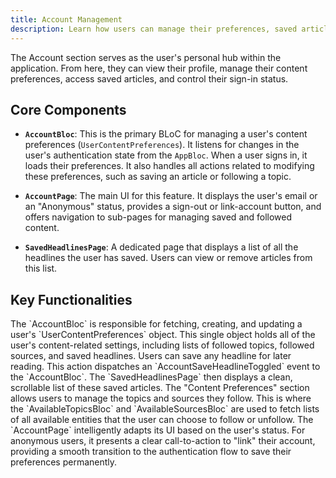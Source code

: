 ```yaml
---
title: Account Management
description: Learn how users can manage their preferences, saved articles, and followed content.
---
```


The Account section serves as the user's personal hub within the application. From here, they can view their profile, manage their content preferences, access saved articles, and control their sign-in status.

## Core Components

-   **`AccountBloc`**: This is the primary BLoC for managing a user's content preferences (`UserContentPreferences`). It listens for changes in the user's authentication state from the `AppBloc`. When a user signs in, it loads their preferences. It also handles all actions related to modifying these preferences, such as saving an article or following a topic.

-   **`AccountPage`**: The main UI for this feature. It displays the user's email or an "Anonymous" status, provides a sign-out or link-account button, and offers navigation to sub-pages for managing saved and followed content.

-   **`SavedHeadlinesPage`**: A dedicated page that displays a list of all the headlines the user has saved. Users can view or remove articles from this list.

## Key Functionalities

<CardGrid>
	<Card title="Centralized User Preferences" icon="user-cog">
		The `AccountBloc` is responsible for fetching, creating, and updating a user's `UserContentPreferences` object. This single object holds all of the user's content-related settings, including lists of followed topics, followed sources, and saved headlines.
	</Card>
	<Card title="Saved Articles" icon="bookmark">
		Users can save any headline for later reading. This action dispatches an `AccountSaveHeadlineToggled` event to the `AccountBloc`. The `SavedHeadlinesPage` then displays a clean, scrollable list of these saved articles.
	</Card>
	<Card title="Followed Content Management" icon="list-check">
		The "Content Preferences" section allows users to manage the topics and sources they follow. This is where the `AvailableTopicsBloc` and `AvailableSourcesBloc` are used to fetch lists of all available entities that the user can choose to follow or unfollow.
	</Card>
    <Card title="Seamless Anonymous to Authenticated Flow" icon="link">
        The `AccountPage` intelligently adapts its UI based on the user's status. For anonymous users, it presents a clear call-to-action to "link" their account, providing a smooth transition to the authentication flow to save their preferences permanently.
    </Card>
</CardGrid>
